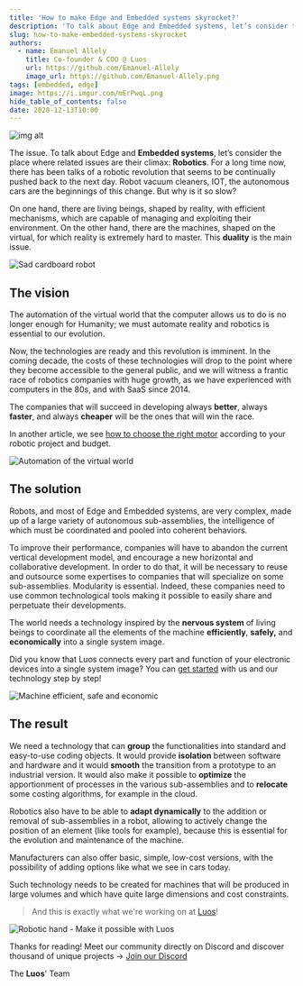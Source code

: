 ```yaml
---
title: 'How to make Edge and Embedded systems skyrocket?'
description: 'To talk about Edge and Embedded systems, let’s consider the place where related issues are their climax: Robotics.'
slug: how-to-make-embedded-systems-skyrocket
authors:
  - name: Emanuel Allely
    title: Co-founder & COO @ Luos
    url: https://github.com/Emanuel-Allely
    image_url: https://github.com/Emanuel-Allely.png
tags: [embedded, edge]
image: https://i.imgur.com/mErPwqL.png
hide_table_of_contents: false
date: 2020-12-13T10:00
---
```


![img alt](/img/blog/12.png)

The issue. To talk about Edge and **Embedded systems**, let’s consider the place where related issues are their climax: **Robotics**. For a long time now, there has been talks of a robotic revolution that seems to be continually pushed back to the next day. Robot vacuum cleaners, IOT, the autonomous cars are the beginnings of this change. But why is it so slow?

<!--truncate-->

On one hand, there are living beings, shaped by reality, with efficient mechanisms, which are capable of managing and exploiting their environment. On the other hand, there are the machines, shaped on the virtual, for which reality is extremely hard to master. This **duality** is the main issue.

![Sad cardboard robot](https://uploads-ssl.webflow.com/602cf5c87ad04ea98eaa99da/60313103d368ac03b0690248_1579641646704.png)

<h2> The vision </h2>

The automation of the virtual world that the computer allows us to do is no longer enough for Humanity; we must automate reality and robotics is essential to our evolution.

Now, the technologies are ready and this revolution is imminent. In the coming decade, the costs of these technologies will drop to the point where they become accessible to the general public, and we will witness a frantic race of robotics companies with huge growth, as we have experienced with computers in the 80s, and with SaaS since 2014.

The companies that will succeed in developing always **better**, always **faster**, and always **cheaper** will be the ones that will win the race.

In another article, we see [how to choose the right motor](/blog/how-to-lift-a-banana-a-guide-to-motors-in-robotics) according to your robotic project and budget.

![Automation of the virtual world](https://uploads-ssl.webflow.com/602cf5c87ad04ea98eaa99da/60313104b10ebc22cb3db729_1579687710935.png)

<h2> The solution </h2>

Robots, and most of Edge and Embedded systems, are very complex, made up of a large variety of autonomous sub-assemblies, the intelligence of which must be coordinated and pooled into coherent behaviors.

To improve their performance, companies will have to abandon the current vertical development model, and encourage a new horizontal and collaborative development. In order to do that, it will be necessary to reuse and outsource some expertises to companies that will specialize on some sub-assemblies. Modularity is essential. Indeed, these companies need to use common technological tools making it possible to easily share and perpetuate their developments.

The world needs a technology inspired by the **nervous system** of living beings to coordinate all the elements of the machine **efficiently**, **safely,** and **economically** into a single system image.

Did you know that Luos connects every part and function of your electronic devices into a single system image? You can [get started](/tutorials/get-started) with us and our technology step by step!

![Machine efficient, safe and economic](https://uploads-ssl.webflow.com/602cf5c87ad04ea98eaa99da/60313104e200f0addfee28c6_1579687777251.png)

<h2> The result </h2>

We need a technology that can **group** the functionalities into standard and easy-to-use coding objects. It would provide **isolation** between software and hardware and it would **smooth** the transition from a prototype to an industrial version. It would also make it possible to **optimize** the apportionment of processes in the various sub-assemblies and to **relocate** some costing algorithms, for example in the cloud.

Robotics also have to be able to **adapt dynamically** to the addition or removal of sub-assemblies in a robot, allowing to actively change the position of an element (like tools for example), because this is essential for the evolution and maintenance of the machine.

Manufacturers can also offer basic, simple, low-cost versions, with the possibility of adding options like what we see in cars today.

Such technology needs to be created for machines that will be produced in large volumes and which have quite large dimensions and cost constraints.

> And this is exactly what we're working on at [Luos](/)!

![Robotic hand - Make it possible with Luos](https://uploads-ssl.webflow.com/602cf5c87ad04ea98eaa99da/60313103d5a21483f3ed24e8_1579688319006.png)

Thanks for reading! Meet our community directly on Discord and discover thousand of unique projects → <a rel="external nofollow" href="https://discord.gg/luos" target="_blank">Join our Discord</a>

The **Luos**' Team